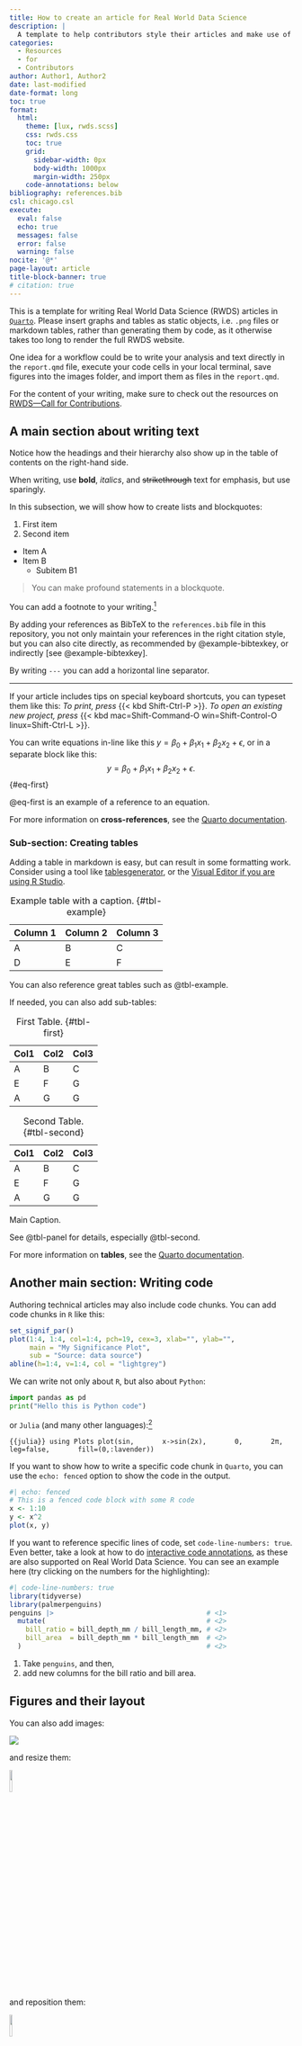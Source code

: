 ```yaml
---
title: How to create an article for Real World Data Science
description: |
  A template to help contributors style their articles and make use of different Quarto features.
categories:
  - Resources
  - for
  - Contributors
author: Author1, Author2
date: last-modified
date-format: long
toc: true
format:
  html:
    theme: [lux, rwds.scss]
    css: rwds.css
    toc: true
    grid:
      sidebar-width: 0px
      body-width: 1000px
      margin-width: 250px
    code-annotations: below
bibliography: references.bib
csl: chicago.csl
execute:
  eval: false
  echo: true
  messages: false
  error: false
  warning: false
nocite: '@*'
page-layout: article
title-block-banner: true
# citation: true
---
```

This is a template for writing Real World Data Science (RWDS) articles in [`Quarto`](https://quarto.org). Please insert graphs and tables as static objects, i.e. `.png` files or markdown tables, rather than generating them by code, as it otherwise takes too long to render the full RWDS website.

One idea for a workflow could be to write your analysis and text directly in the `report.qmd` file, execute your code cells in your local terminal, save figures into the images folder, and import them as files in the `report.qmd`.

<!-- TODO: What about creating the files once and freezing them? Is there a more elegant way? -->

For the content of your writing, make sure to check out the resources on [RWDS---Call for Contributions](https://realworlddatascience.net/contributor-docs/call-for-contributions.html).

## A main section about writing text

Notice how the headings and their hierarchy also show up in the table of contents on the right-hand side.

When writing, use **bold**, *italics*, and ~~strikethrough~~ text for emphasis, but use sparingly.

<!-- You can also write comments for yourself, which won't show up in the rendered documents. However, be aware that these comments will be displayed in the online source code in the RWDS repository, so don't share any secrets here! -->

In this subsection, we will show how to create lists and blockquotes:

1. First item
2. Second item

- Item A
- Item B
  - Subitem B1

> You can make profound statements in a blockquote.

You can add a footnote to your writing.^[In case you want to give an extra reference or link to a source.]

By adding your references as BibTeX to the `references.bib` file in this repository, you not only maintain your references in the right citation style, but you can also cite directly, as recommended by @example-bibtexkey, or indirectly [see @example-bibtexkey].

By writing `---` you can add a horizontal line separator.

---

If your article includes tips on special keyboard shortcuts, you can typeset them like this: *To print, press* {{< kbd Shift-Ctrl-P >}}. *To open an existing new project, press* {{< kbd mac=Shift-Command-O win=Shift-Control-O linux=Shift-Ctrl-L >}}.

You can write equations in-line like this $y = \beta_0 + \beta_1 x_1 + \beta_2 x_2 + \epsilon \text{, }$ or in a separate block like this:
$$
y = \beta_0 + \beta_1 x_1 + \beta_2 x_2 + \epsilon \text{. }
$$ {#eq-first}

@eq-first is an example of a reference to an equation.

::: {.callout-note appearance="simple"}
For more information on **cross-references**, see the [Quarto documentation](https://quarto.org/docs/authoring/cross-references.html#equations).
:::

### Sub-section: Creating tables

Adding a table in markdown is easy, but can result in some formatting work. Consider using a tool like [tablesgenerator](https://www.tablesgenerator.com/markdown_tables), or the [Visual Editor if you are using R Studio](https://quarto.org/docs/visual-editor/).

| Column 1 | Column 2 | Column 3 |
| -------- | -------- | -------- |
| A        | B        | C        |
| D        | E        | F        |
: Example table with a caption. {#tbl-example}

You can also reference great tables such as @tbl-example.

If needed, you can also add sub-tables:

::: {#tbl-panel layout-ncol=2}
| Col1 | Col2 | Col3 |
|------|------|------|
| A    | B    | C    |
| E    | F    | G    |
| A    | G    | G    |

: First Table. {#tbl-first}

| Col1 | Col2 | Col3 |
|------|------|------|
| A    | B    | C    |
| E    | F    | G    |
| A    | G    | G    |

: Second Table. {#tbl-second}

Main Caption.
:::

See @tbl-panel for details, especially @tbl-second.

::: {.callout-note appearance="simple"}
For more information on **tables**, see the [Quarto documentation](https://quarto.org/docs/authoring/tables.html#grid-tables).
:::

## Another main section: Writing code

Authoring technical articles may also include code chunks. You can add code chunks in `R` like this:

``` r
set_signif_par()
plot(1:4, 1:4, col=1:4, pch=19, cex=3, xlab="", ylab="",
     main = "My Significance Plot",
     sub = "Source: data source")
abline(h=1:4, v=1:4, col = "lightgrey")
```

We can write not only about `R`, but also about `Python`:

``` python
import pandas as pd
print("Hello this is Python code")
```

or `Julia` (and many other languages):^[To render documents with embedded `Julia` code, follow the [installation instructions](https://quarto.org/docs/computations/julia.html#installation) on the Quarto website.]

``` {{julia}}
using Plots
plot(sin, 
     x->sin(2x), 
     0, 
     2π, 
     leg=false, 
     fill=(0,:lavender))
```

If you want to show how to write a specific code chunk in `Quarto`, you can use the `echo: fenced` option to show the code in the output. 

```r
#| echo: fenced
# This is a fenced code block with some R code
x <- 1:10
y <- x^2
plot(x, y)
```

If you want to reference specific lines of code, set `code-line-numbers: true`. Even better, take a look at how to do [interactive code annotations](https://quarto.org/docs/authoring/code-annotation.html#annotation-syntax), as these are also supported on Real World Data Science. You can see an example here (try clicking on the numbers for the highlighting):

```r
#| code-line-numbers: true
library(tidyverse)
library(palmerpenguins)
penguins |>                                      # <1>
  mutate(                                        # <2>
    bill_ratio = bill_depth_mm / bill_length_mm, # <2>
    bill_area  = bill_depth_mm * bill_length_mm  # <2>
  )                                              # <2>
```
1. Take `penguins`, and then,
2. add new columns for the bill ratio and bill area.


## Figures and their layout

You can also add images:

![](https://realworlddatascience.net/images/rwds-logo-150px.png)

and resize them:

![](https://realworlddatascience.net/images/rwds-logo-150px.png){width=10%}

and reposition them:

![](https://realworlddatascience.net/images/rwds-logo-150px.png){width=10% fig-align="center"}

You can make use of Quarto's options to arrange multiple images in a grid, and link to both URLs and local files. Also, you can add captions to images that contain links. Local images should be stored in the folder `images` and in `.png` format.

You can also cross-reference figures, such as @fig-layout, or subfigures like @fig-repo.

::: {#fig-layout layout="[1,1,1]"}

![[Data](https://images.unsplash.com/photo-1526628953301-3e589a6a8b74?ixlib=rb-4.0.3&ixid=M3wxMjA3fDB8MHxwaG90by1wYWdlfHx8fGVufDB8fHx8fA%3D%3D&auto=format&fit=crop&w=2006&q=80)](https://images.unsplash.com/photo-1526628953301-3e589a6a8b74?ixlib=rb-4.0.3&ixid=M3wxMjA3fDB8MHxwaG90by1wYWdlfHx8fGVufDB8fHx8fA%3D%3D&auto=format&fit=crop&w=2006&q=80){#fig-data}

![[Laptop](https://images.unsplash.com/photo-1538688273852-e29027c0c176?ixlib=rb-4.0.3&ixid=M3wxMjA3fDB8MHxwaG90by1wYWdlfHx8fGVufDB8fHx8fA%3D%3D&auto=format&fit=crop&w=2070&q=80)](https://images.unsplash.com/photo-1538688273852-e29027c0c176?ixlib=rb-4.0.3&ixid=M3wxMjA3fDB8MHxwaG90by1wYWdlfHx8fGVufDB8fHx8fA%3D%3D&auto=format&fit=crop&w=2070&q=80){#fig-laptop}

![[Cover of The Repo Newsletter](https://dsecon.substack.com)](images/repo_cover.png){#fig-repo}

Caption for the full figure.

:::

Sometimes, you might want to add an image, graph, equation, table, or simple text in the margin of the page, to further substantiate a claim that you make. Here we put the RWDS logo in the margin.

::: {.column-margin}
![RWDS logo in the margin.](https://realworlddatascience.net/images/rwds-logo-150px.png)
:::

::: {.callout-note appearance="simple"}
For more information on figures, see the [Quarto documentation](https://quarto.org/docs/authoring/figures.html).
:::

## Creating diagrams

Rather than creating diagrams in Canva, Figma, or PowerPoint and pasting them into your article as an image, consider using [Mermaid](https://mermaid-js.github.io/mermaid/#/). Note how the chunk options for Mermaid start with `%%|` and that you need to set the option `eval: true` and `echo: false` to only generate your graph and not the code that created it. @fig-mermaid is an example of a reference to a diagram.

```mermaid
%%| eval: true
%%| echo: false
%%| fig-align: center
%%| fig-cap: "This is a caption for the diagram."
%%| label: fig-mermaid
flowchart LR
  A[Hard edge] --> B(Round edge)
  B --> C{Decision}
  C --> D[Result one]
  C --> E[Result two]
```

::: {.callout-note appearance="simple"}
For more information on diagrams, see the [Quarto documentation](https://quarto.org/docs/authoring/diagrams.html).
:::

## Interactive elements such as Shiny

We welcome the inclusion of interactive elements such as Shiny apps in RWDS articles. So far, the easiest way to implement these apps is to host them on your own and embed them in this article as an HTML iframe object.

One example workflow could be:

1. Create a Shiny app and host it on your server, e.g. on [shinyapps.io](https://www.shinyapps.io/) (free option).
2. You can then embed the app in your article as an [HTML iframe](https://support.posit.co/hc/en-us/articles/217592607-Can-I-embed-iframe-Shiny-apps-in-other-websites-from-RStudio-Connect-).

The iframe could look like this (replace `www.your_shiny_dashboard` with the URL of your app):

```html
 <iframe src="www.your_shiny_dashboard" style="border: none; width: 100%; height: 500px" frameborder="0"></iframe>
```

Paste this code directly into your `.qmd` file to implement the HTML iframe.

You can find an example in the RWDS article, [Using 'basket complementarity' to make product recommendations](https://realworlddatascience.net/ideas/datasciencebites/posts/2023/03/02/basket-complementarity.html).

## Some icing on the cake

You can add a warning to your writing like this:

::: {.callout-warning appearance="simple"}
This is a warning!
:::

If your remark is too benign for a warning, but still valuable information for the reader, consider a note:

::: {.callout-note appearance="simple"}
Want to hear more from the RSS Data Science and AI Section? Sign up for its newsletter at [rssdsaisection.substack.com](https://rssdsaisection.substack.com/).
:::

To add more media to your article, consider embedding a video:

{{< video https://www.youtube.com/embed/wo9vZccmqwc >}}

<!-- TODO: This leads to weird formatting of the rest of the article. Also: How does this work when hosted? -->

<!-- https://quarto.org/docs/interactive/shiny/ -->

::: {.article-btn}
[Back to section homepage](url)
:::

::: {.further-info}
::: grid
::: {.g-col-12 .g-col-md-12}
About the author
: Author 1 is... and Author 2 is...
:::
::: {.g-col-12 .g-col-md-6}
Copyright and licence
: &copy; 2023 Author 1 and Author 2

<a href="http://creativecommons.org/licenses/by/4.0/?ref=chooser-v1" target="_blank" rel="license noopener noreferrer" style="display:inline-block;"> <img style="height:22px!important;vertical-align:text-bottom;" src="https://mirrors.creativecommons.org/presskit/icons/cc.svg?ref=chooser-v1"><img style="height:22px!important;margin-left:3px;vertical-align:text-bottom;" src="https://mirrors.creativecommons.org/presskit/icons/by.svg?ref=chooser-v1"></a> This article is licensed under a Creative Commons Attribution 4.0 (CC BY 4.0) <a href="http://creativecommons.org/licenses/by/4.0/?ref=chooser-v1" target="_blank" rel="license noopener noreferrer" style="display:inline-block;"> International licence</a>. Thumbnail photo credit and licence goes here.
  
:::

::: {.g-col-12 .g-col-md-6}
How to cite
: 1, Author, and Author 2. 2023. "How to create an article for Real World Data Science." Real World Data Science, Month Day, Year. [URL](url)
:::
:::
:::
